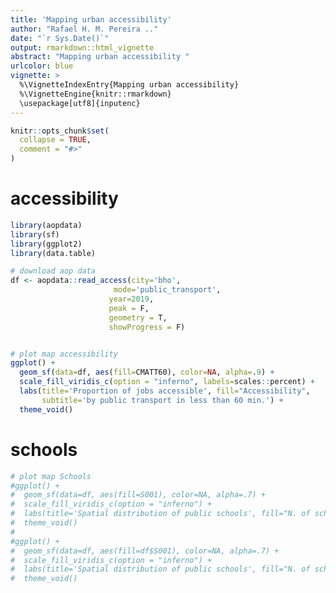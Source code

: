 ```yaml
---
title: 'Mapping urban accessibility'
author: "Rafael H. M. Pereira .."
date: "`r Sys.Date()`"
output: rmarkdown::html_vignette
abstract: "Mapping urban accessibility "
urlcolor: blue
vignette: >
  %\VignetteIndexEntry{Mapping urban accessibility} 
  %\VignetteEngine{knitr::rmarkdown} 
  \usepackage[utf8]{inputenc}
---
```


```r
knitr::opts_chunk$set(
  collapse = TRUE,
  comment = "#>"
)

```



# accessibility

```r

library(aopdata)
library(sf)
library(ggplot2)
library(data.table)

# download aop data
df <- aopdata::read_access(city='bho',
                       mode='public_transport',
                      year=2019,
                      peak = F,
                      geometry = T,
                      showProgress = F)


# plot map accessibility
ggplot() +
  geom_sf(data=df, aes(fill=CMATT60), color=NA, alpha=.9) +
  scale_fill_viridis_c(option = "inferno", labels=scales::percent) +
  labs(title='Proportion of jobs accessible', fill="Accessibility",
       subtitle='by public transport in less than 60 min.') +
  theme_void()


```

# schools

```r

# plot map Schools
#ggplot() +
#  geom_sf(data=df, aes(fill=S001), color=NA, alpha=.7) +
#  scale_fill_viridis_c(option = "inferno") +
#  labs(title='Spatial distribution of public schools', fill="N. of schools") +
#  theme_void()
#
#ggplot() +
#  geom_sf(data=df, aes(fill=df$S001), color=NA, alpha=.7) +
#  scale_fill_viridis_c(option = "inferno") +
#  labs(title='Spatial distribution of public schools', fill="N. of schools") +
#  theme_void()
```
